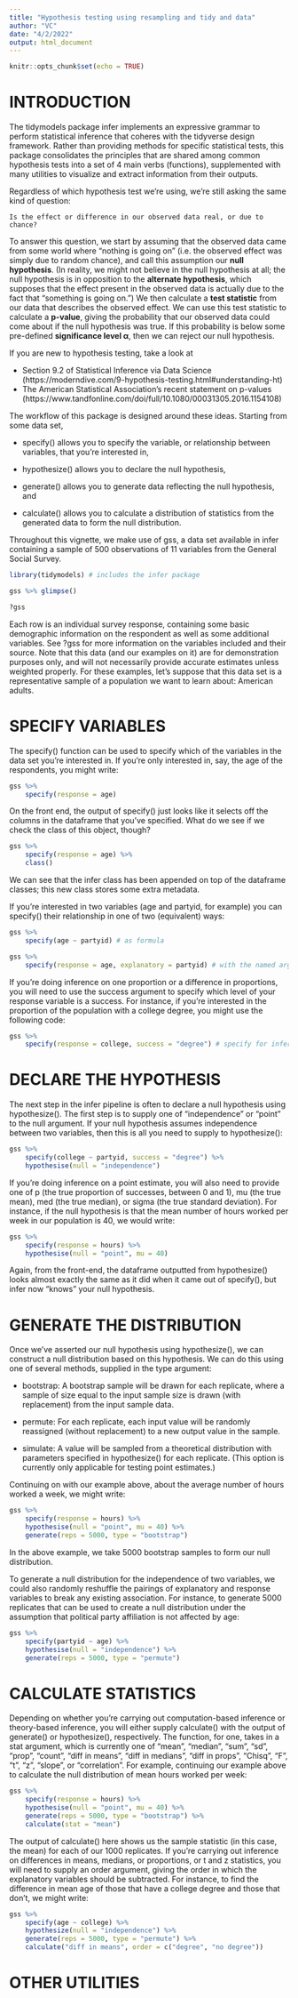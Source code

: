 ```yaml
---
title: "Hypothesis testing using resampling and tidy and data"
author: "VC"
date: "4/2/2022"
output: html_document
---
```


```r
knitr::opts_chunk$set(echo = TRUE)
```


# INTRODUCTION

The tidymodels package infer implements an expressive grammar to perform statistical inference that coheres with the tidyverse design framework. Rather than providing methods for specific statistical tests, this package consolidates the principles that are shared among common hypothesis tests into a set of 4 main verbs (functions), supplemented with many utilities to visualize and extract information from their outputs.

Regardless of which hypothesis test we’re using, we’re still asking the same kind of question:

    Is the effect or difference in our observed data real, or due to chance?

To answer this question, we start by assuming that the observed data came from some world where “nothing is going on” (i.e. the observed effect was simply due to random chance), and call this assumption our **null hypothesis**. (In reality, we might not believe in the null hypothesis at all; the null hypothesis is in opposition to the **alternate hypothesis**, which supposes that the effect present in the observed data is actually due to the fact that “something is going on.") We then calculate a **test statistic** from our data that describes the observed effect. We can use this test statistic to calculate a **p-value**, giving the probability that our observed data could come about if the null hypothesis was true. If this probability is below some pre-defined **significance level α**, then we can reject our null hypothesis.

If you are new to hypothesis testing, take a look at

- Section 9.2 of Statistical Inference via Data Science (https://moderndive.com/9-hypothesis-testing.html#understanding-ht)
- The American Statistical Association’s recent statement on p-values (https://www.tandfonline.com/doi/full/10.1080/00031305.2016.1154108)

The workflow of this package is designed around these ideas. Starting from some data set,

- specify() allows you to specify the variable, or relationship between variables, that you’re interested in,

- hypothesize() allows you to declare the null hypothesis,

- generate() allows you to generate data reflecting the null hypothesis, and

- calculate() allows you to calculate a distribution of statistics from the generated data to form the null distribution.

Throughout this vignette, we make use of gss, a data set available in infer containing a sample of 500 observations of 11 variables from the General Social Survey.

```r
library(tidymodels) # includes the infer package

gss %>% glimpse()

?gss

```

Each row is an individual survey response, containing some basic demographic information on the respondent as well as some additional variables. See ?gss for more information on the variables included and their source. Note that this data (and our examples on it) are for demonstration purposes only, and will not necessarily provide accurate estimates unless weighted properly. For these examples, let’s suppose that this data set is a representative sample of a population we want to learn about: American adults.


# SPECIFY VARIABLES

The specify() function can be used to specify which of the variables in the data set you’re interested in. If you’re only interested in, say, the age of the respondents, you might write:

```r
gss %>% 
    specify(response = age)
```

On the front end, the output of specify() just looks like it selects off the columns in the dataframe that you’ve specified. What do we see if we check the class of this object, though?

```r
gss %>% 
    specify(response = age) %>% 
    class()
```

We can see that the infer class has been appended on top of the dataframe classes; this new class stores some extra metadata.

If you’re interested in two variables (age and partyid, for example) you can specify() their relationship in one of two (equivalent) ways:

```r
gss %>% 
    specify(age ~ partyid) # as formula
```

```r
gss %>% 
    specify(response = age, explanatory = partyid) # with the named arguments
```

If you’re doing inference on one proportion or a difference in proportions, you will need to use the success argument to specify which level of your response variable is a success. For instance, if you’re interested in the proportion of the population with a college degree, you might use the following code:

```r
gss %>% 
    specify(response = college, success = "degree") # specify for inference on proportions
```


# DECLARE THE HYPOTHESIS

The next step in the infer pipeline is often to declare a null hypothesis using hypothesize(). The first step is to supply one of “independence” or “point” to the null argument. If your null hypothesis assumes independence between two variables, then this is all you need to supply to hypothesize():

```r
gss %>% 
    specify(college ~ partyid, success = "degree") %>% 
    hypothesise(null = "independence")
```

If you’re doing inference on a point estimate, you will also need to provide one of p (the true proportion of successes, between 0 and 1), mu (the true mean), med (the true median), or sigma (the true standard deviation). For instance, if the null hypothesis is that the mean number of hours worked per week in our population is 40, we would write:

```r
gss %>% 
    specify(response = hours) %>% 
    hypothesise(null = "point", mu = 40)
```

Again, from the front-end, the dataframe outputted from hypothesize() looks almost exactly the same as it did when it came out of specify(), but infer now “knows” your null hypothesis.


# GENERATE THE DISTRIBUTION

Once we’ve asserted our null hypothesis using hypothesize(), we can construct a null distribution based on this hypothesis. We can do this using one of several methods, supplied in the type argument:

- bootstrap: A bootstrap sample will be drawn for each replicate, where a sample of size equal to the input sample size is drawn (with replacement) from the input sample data.

- permute: For each replicate, each input value will be randomly reassigned (without replacement) to a new output value in the sample.

- simulate: A value will be sampled from a theoretical distribution with parameters specified in hypothesize() for each replicate. (This option is currently only applicable for testing point estimates.)

Continuing on with our example above, about the average number of hours worked a week, we might write:

```r
gss %>% 
    specify(response = hours) %>% 
    hypothesise(null = "point", mu = 40) %>% 
    generate(reps = 5000, type = "bootstrap")
```

In the above example, we take 5000 bootstrap samples to form our null distribution.

To generate a null distribution for the independence of two variables, we could also randomly reshuffle the pairings of explanatory and response variables to break any existing association. For instance, to generate 5000 replicates that can be used to create a null distribution under the assumption that political party affiliation is not affected by age:

```r
gss %>% 
    specify(partyid ~ age) %>% 
    hypothesise(null = "independence") %>% 
    generate(reps = 5000, type = "permute")
```


# CALCULATE STATISTICS

Depending on whether you’re carrying out computation-based inference or theory-based inference, you will either supply calculate() with the output of generate() or hypothesize(), respectively. The function, for one, takes in a stat argument, which is currently one of "mean", "median", "sum", "sd", "prop", "count", "diff in means", "diff in medians", "diff in props", "Chisq", "F", "t", "z", "slope", or "correlation". For example, continuing our example above to calculate the null distribution of mean hours worked per week:

```r
gss %>% 
    specify(response = hours) %>% 
    hypothesise(null = "point", mu = 40) %>% 
    generate(reps = 5000, type = "bootstrap") %>% 
    calculate(stat = "mean")
```

The output of calculate() here shows us the sample statistic (in this case, the mean) for each of our 1000 replicates. If you’re carrying out inference on differences in means, medians, or proportions, or t and z statistics, you will need to supply an order argument, giving the order in which the explanatory variables should be subtracted. For instance, to find the difference in mean age of those that have a college degree and those that don’t, we might write:

```r
gss %>%
    specify(age ~ college) %>%
    hypothesize(null = "independence") %>%
    generate(reps = 5000, type = "permute") %>%
    calculate("diff in means", order = c("degree", "no degree"))

```


# OTHER UTILITIES


